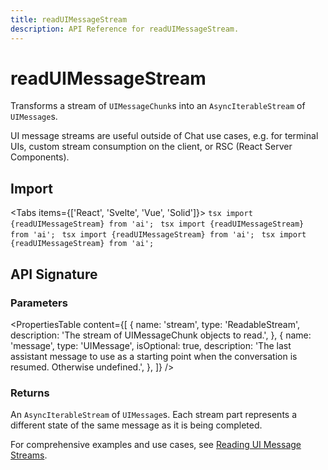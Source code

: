 ```yaml
---
title: readUIMessageStream
description: API Reference for readUIMessageStream.
---
```


# readUIMessageStream

Transforms a stream of `UIMessageChunk`s into an `AsyncIterableStream` of `UIMessage`s.

UI message streams are useful outside of Chat use cases, e.g. for terminal UIs, custom stream consumption on the client, or RSC (React Server Components).

## Import

<Tabs items={['React', 'Svelte', 'Vue', 'Solid']}>
  <Tab>```tsx import {readUIMessageStream} from 'ai'; ```</Tab>
  <Tab>```tsx import {readUIMessageStream} from 'ai'; ```</Tab>
  <Tab>```tsx import {readUIMessageStream} from 'ai'; ```</Tab>
  <Tab>```tsx import {readUIMessageStream} from 'ai'; ```</Tab>
</Tabs>

## API Signature

### Parameters

<PropertiesTable
  content={[
    {
      name: 'stream',
      type: 'ReadableStream<UIMessageChunk>',
      description: 'The stream of UIMessageChunk objects to read.',
    },
    {
      name: 'message',
      type: 'UIMessage',
      isOptional: true,
      description:
        'The last assistant message to use as a starting point when the conversation is resumed. Otherwise undefined.',
    },
  ]}
/>

### Returns

An `AsyncIterableStream` of `UIMessage`s. Each stream part represents a different state of the same message as it is being completed.

For comprehensive examples and use cases, see [Reading UI Message Streams](/docs/ai-sdk-ui/reading-ui-message-streams).
